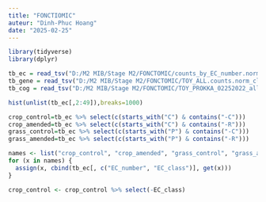 ```yaml
---
title: "FONCTIOMIC"
auteur: "Dinh-Phuc Hoang"
date: "2025-02-25"
---
```



```r
library(tidyverse)
library(dplyr)
```

```r
tb_ec = read_tsv("D:/M2 MIB/Stage M2/FONCTOMIC/counts_by_EC_number.norm.tsv")
tb_gene = read_tsv("D:/M2 MIB/Stage M2/FONCTOMIC/TOY_ALL.counts.norm_cleaned.tsv")
tb_cog = read_tsv("D:/M2 MIB/Stage M2/FONCTOMIC/TOY_PROKKA_02252022_all3000bp.tsv")
```

```r
hist(unlist(tb_ec[,2:49]),breaks=1000)
```


```r
crop_control=tb_ec %>% select(c(starts_with("C") & contains("-C")))
crop_amended=tb_ec %>% select(c(starts_with("C") & contains("-R")))
grass_control=tb_ec %>% select(c(starts_with("P") & contains("-C")))
grass_amended=tb_ec %>% select(c(starts_with("P") & contains("-R")))
```

```r
names <- list("crop_control", "crop_amended", "grass_control", "grass_amended")
for (x in names) {
  assign(x, cbind(tb_ec[, c("EC_number", "EC_class")], get(x)))
}
```
```r
crop_control <- crop_control %>% select(-EC_class)
```